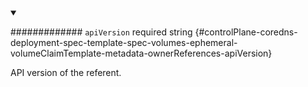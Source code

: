 
<details className="config-field" data-expandable="false" open>
<summary>

############# `apiVersion` <span className="config-field-required" data-required="false">required</span> <span className="config-field-type">string</span> <span className="config-field-default"></span> <span className="config-field-enum"></span> {#controlPlane-coredns-deployment-spec-template-spec-volumes-ephemeral-volumeClaimTemplate-metadata-ownerReferences-apiVersion}

API version of the referent.

</summary>



</details>
